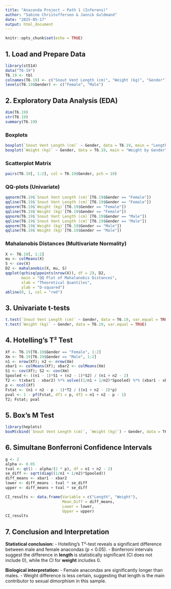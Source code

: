 ```yaml
---
title: "Anaconda Project – Path 1 (Inferens)"
author: "Sabine Christoffersen & Jannik Guldmand"
date: "2025-05-17"
output: html_document
---
```


```r
knitr::opts_chunk$set(echo = TRUE)
```

## 1. Load and Prepare Data

```r
library(st514)
data("T6-19")
T6.19 <- tbl
colnames(T6.19) <- c("Snout Vent Length (cm)", "Weight (kg)", "Gender")
levels(T6.19$Gender) <- c("Female", "Male")
```

## 2. Exploratory Data Analysis (EDA)

```r
dim(T6.19)
str(T6.19)
summary(T6.19)
```

### Boxplots
```r
boxplot(`Snout Vent Length (cm)` ~ Gender, data = T6.19, main = "Length by Gender")
boxplot(`Weight (kg)` ~ Gender, data = T6.19, main = "Weight by Gender")
```

### Scatterplot Matrix
```r
pairs(T6.19[, 1:2], col = T6.19$Gender, pch = 19)
```

### QQ-plots (Univariate)
```r
qqnorm(T6.19$`Snout Vent Length (cm)`[T6.19$Gender == "Female"])
qqline(T6.19$`Snout Vent Length (cm)`[T6.19$Gender == "Female"])
qqnorm(T6.19$`Weight (kg)`[T6.19$Gender == "Female"])
qqline(T6.19$`Weight (kg)`[T6.19$Gender == "Female"])
qqnorm(T6.19$`Snout Vent Length (cm)`[T6.19$Gender == "Male"])
qqline(T6.19$`Snout Vent Length (cm)`[T6.19$Gender == "Male"])
qqnorm(T6.19$`Weight (kg)`[T6.19$Gender == "Male"])
qqline(T6.19$`Weight (kg)`[T6.19$Gender == "Male"])
```

### Mahalanobis Distances (Multivariate Normality)
```r
X <- T6.19[, 1:2]
mu <- colMeans(X)
S <- cov(X)
D2 <- mahalanobis(X, mu, S)
qqplot(qchisq(ppoints(nrow(X)), df = 2), D2,
       main = "QQ Plot of Mahalanobis Distances",
       xlab = "Theoretical Quantiles",
       ylab = "D-squared")
abline(0, 1, col = "red")
```

## 3. Univariate t-tests
```r
t.test(`Snout Vent Length (cm)` ~ Gender, data = T6.19, var.equal = TRUE)
t.test(`Weight (kg)` ~ Gender, data = T6.19, var.equal = TRUE)
```

## 4. Hotelling’s T² Test
```r
Xf <- T6.19[T6.19$Gender == "Female", 1:2]
Xm <- T6.19[T6.19$Gender == "Male", 1:2]
n1 <- nrow(Xf); n2 <- nrow(Xm)
xbar1 <- colMeans(Xf); xbar2 <- colMeans(Xm)
S1 <- cov(Xf); S2 <- cov(Xm)
Spooled <- ((n1 - 1)*S1 + (n2 - 1)*S2) / (n1 + n2 - 2)
T2 <- t(xbar1 - xbar2) %*% solve((1/n1 + 1/n2)*Spooled) %*% (xbar1 - xbar2)
p <- ncol(Xf)
Fstat <- (n1 + n2 - p - 1)*T2 / ((n1 + n2 - 2)*p)
pval <- 1 - pf(Fstat, df1 = p, df2 = n1 + n2 - p - 1)
T2; Fstat; pval
```

## 5. Box’s M Test
```r
library(heplots)
boxM(cbind(`Snout Vent Length (cm)`, `Weight (kg)`) ~ Gender, data = T6.19)
```

## 6. Simultane Bonferroni Confidence Intervals
```r
g <- 2
alpha <- 0.05
tval <- qt(1 - alpha/(2 * p), df = n1 + n2 - 2)
se_diff <- sqrt(diag((1/n1 + 1/n2)*Spooled))
diff_means <- xbar1 - xbar2
lower <- diff_means - tval * se_diff
upper <- diff_means + tval * se_diff

CI_results <- data.frame(Variable = c("Length", "Weight"),
                         Mean_Diff = diff_means,
                         Lower = lower,
                         Upper = upper)
CI_results
```

## 7. Conclusion and Interpretation

**Statistical conclusion:**
- Hotelling’s T²-test reveals a significant difference between male and female anacondas (p < 0.05).
- Bonferroni intervals suggest the difference in **length** is statistically significant (CI does not include 0), while the CI for **weight** includes 0.

**Biological interpretation:**
- Female anacondas are significantly longer than males.
- Weight difference is less certain, suggesting that length is the main contributor to sexual dimorphism in this sample.
